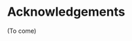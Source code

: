 # Acknowledgements {.unnumbered}

<!-- According to ghislaine, should be sticking abtracts together -->

(To come)
